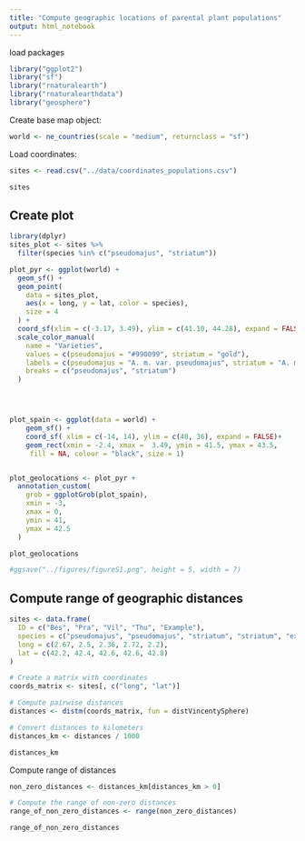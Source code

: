 ```yaml
---
title: "Compute geographic locations of parental plant populations"
output: html_notebook
---
```


load packages

```r
library("ggplot2")
library("sf")
library("rnaturalearth")
library("rnaturalearthdata")
library("geosphere")
```

Create base map object:

```r
world <- ne_countries(scale = "medium", returnclass = "sf")
```

Load coordinates:

```r
sites <- read.csv("../data/coordinates_populations.csv")

sites
```

## Create plot

```r

library(dplyr)
sites_plot <- sites %>%
  filter(species %in% c("pseudomajus", "striatum"))

plot_pyr <- ggplot(world) +
  geom_sf() +
  geom_point(
    data = sites_plot,
    aes(x = long, y = lat, color = species),
    size = 4
  ) +
  coord_sf(xlim = c(-3.17, 3.49), ylim = c(41.10, 44.28), expand = FALSE) +
  scale_color_manual(
    name = "Varieties",
    values = c(pseudomajus = "#990099", striatum = "gold"),
    labels = c(pseudomajus = "A. m. var. pseudomajus", striatum = "A. m. var. striatum"),
    breaks = c("pseudomajus", "striatum")
  )




plot_spain <- ggplot(data = world) +
    geom_sf() +
    coord_sf( xlim = c(-14, 14), ylim = c(48, 36), expand = FALSE)+
    geom_rect(xmin = -2.4, xmax =  3.49, ymin = 41.5, ymax = 43.5, 
     fill = NA, colour = "black", size = 1)


plot_geolocations <- plot_pyr +
  annotation_custom(
    grob = ggplotGrob(plot_spain),
    xmin = -3,
    xmax = 0,
    ymin = 41,
    ymax = 42.5
  )

plot_geolocations

#ggsave("../figures/figureS1.png", height = 5, width = 7)


```



## Compute range of geographic distances

```r

sites <- data.frame(
  ID = c("Bes", "Pra", "Vil", "Thu", "Example"),
  species = c("pseudomajus", "pseudomajus", "striatum", "striatum", "example_species"),
  long = c(2.67, 2.5, 2.36, 2.72, 2.2),
  lat = c(42.2, 42.4, 42.6, 42.6, 42.8)
)

# Create a matrix with coordinates
coords_matrix <- sites[, c("long", "lat")]

# Compute pairwise distances
distances <- distm(coords_matrix, fun = distVincentySphere)

# Convert distances to kilometers
distances_km <- distances / 1000

distances_km
```

Compute range of distances

```r
non_zero_distances <- distances_km[distances_km > 0]

# Compute the range of non-zero distances
range_of_non_zero_distances <- range(non_zero_distances)

range_of_non_zero_distances

```

